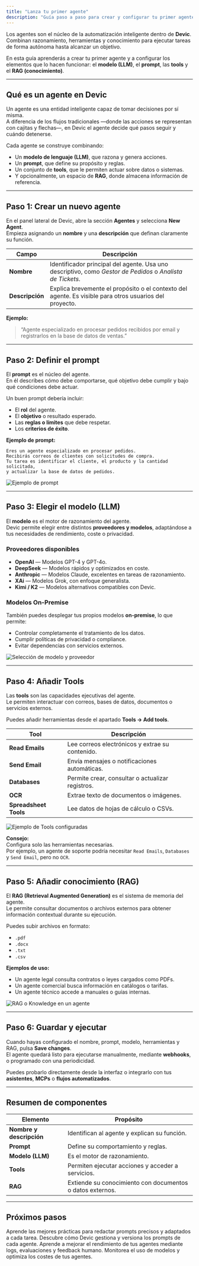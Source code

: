 ```yaml
---
title: "Lanza tu primer agente"
description: "Guía paso a paso para crear y configurar tu primer agente en Devic: modelo, prompt, herramientas y conocimiento."
---
```


Los agentes son el núcleo de la automatización inteligente dentro de **Devic**.  
Combinan razonamiento, herramientas y conocimiento para ejecutar tareas de forma autónoma hasta alcanzar un objetivo.  

En esta guía aprenderás a crear tu primer agente y a configurar los elementos que lo hacen funcionar: el **modelo (LLM)**, el **prompt**, las **tools** y el **RAG (conocimiento)**.

---

## Qué es un agente en Devic

Un agente es una entidad inteligente capaz de tomar decisiones por sí misma.  
A diferencia de los flujos tradicionales —donde las acciones se representan con cajitas y flechas—, en Devic el agente decide qué pasos seguir y cuándo detenerse.

Cada agente se construye combinando:
- Un **modelo de lenguaje (LLM)**, que razona y genera acciones.  
- Un **prompt**, que define su propósito y reglas.  
- Un conjunto de **tools**, que le permiten actuar sobre datos o sistemas.  
- Y opcionalmente, un espacio de **RAG**, donde almacena información de referencia.

---

## Paso 1: Crear un nuevo agente

En el panel lateral de Devic, abre la sección **Agentes** y selecciona **New Agent**.  
Empieza asignando un **nombre** y una **descripción** que definan claramente su función.

| Campo | Descripción |
|--------|-------------|
| **Nombre** | Identificador principal del agente. Usa uno descriptivo, como *Gestor de Pedidos* o *Analista de Tickets*. |
| **Descripción** | Explica brevemente el propósito o el contexto del agente. Es visible para otros usuarios del proyecto. |

**Ejemplo:**  
> “Agente especializado en procesar pedidos recibidos por email y registrarlos en la base de datos de ventas.”

---

## Paso 2: Definir el prompt

El **prompt** es el núcleo del agente.  
En él describes cómo debe comportarse, qué objetivo debe cumplir y bajo qué condiciones debe actuar.  

Un buen prompt debería incluir:
- El **rol** del agente.  
- El **objetivo** o resultado esperado.  
- Las **reglas o límites** que debe respetar.  
- Los **criterios de éxito**.

**Ejemplo de prompt:**
```
Eres un agente especializado en procesar pedidos.
Recibirás correos de clientes con solicitudes de compra.
Tu tarea es identificar el cliente, el producto y la cantidad solicitada,
y actualizar la base de datos de pedidos.
```

![Ejemplo de prompt](051f5a68-ef2b-4cfd-871a-d50593dfe157.png)

---

## Paso 3: Elegir el modelo (LLM)

El **modelo** es el motor de razonamiento del agente.  
Devic permite elegir entre distintos **proveedores y modelos**, adaptándose a tus necesidades de rendimiento, coste o privacidad.

### Proveedores disponibles
- **OpenAI** — Modelos GPT-4 y GPT-4o.  
- **DeepSeek** — Modelos rápidos y optimizados en coste.  
- **Anthropic** — Modelos Claude, excelentes en tareas de razonamiento.  
- **XAi** — Modelos Grok, con enfoque generalista.  
- **Kimi / K2** — Modelos alternativos compatibles con Devic.  

### Modelos On-Premise
También puedes desplegar tus propios modelos **on-premise**, lo que permite:
- Controlar completamente el tratamiento de los datos.  
- Cumplir políticas de privacidad o compliance.  
- Evitar dependencias con servicios externos.

![Selección de modelo y proveedor](533bce97-6d71-424c-beef-44c968fad01a.png)

---

## Paso 4: Añadir Tools

Las **tools** son las capacidades ejecutivas del agente.  
Le permiten interactuar con correos, bases de datos, documentos o servicios externos.  

Puedes añadir herramientas desde el apartado **Tools → Add tools**.

| Tool | Descripción |
|------|--------------|
| **Read Emails** | Lee correos electrónicos y extrae su contenido. |
| **Send Email** | Envía mensajes o notificaciones automáticas. |
| **Databases** | Permite crear, consultar o actualizar registros. |
| **OCR** | Extrae texto de documentos o imágenes. |
| **Spreadsheet Tools** | Lee datos de hojas de cálculo o CSVs. |

![Ejemplo de Tools configuradas](cf6c1197-6452-4c48-bcbb-d17f513c59cf.png)

**Consejo:**  
Configura solo las herramientas necesarias.  
Por ejemplo, un agente de soporte podría necesitar `Read Emails`, `Databases` y `Send Email`, pero no `OCR`.

---

## Paso 5: Añadir conocimiento (RAG)

El **RAG (Retrieval Augmented Generation)** es el sistema de memoria del agente.  
Le permite consultar documentos o archivos externos para obtener información contextual durante su ejecución.

Puedes subir archivos en formato:
- `.pdf`
- `.docx`
- `.txt`
- `.csv`

**Ejemplos de uso:**
- Un agente legal consulta contratos o leyes cargados como PDFs.  
- Un agente comercial busca información en catálogos o tarifas.  
- Un agente técnico accede a manuales o guías internas.

![RAG o Knowledge en un agente](533bce97-6d71-424c-beef-44c968fad01a.png)

---

## Paso 6: Guardar y ejecutar

Cuando hayas configurado el nombre, prompt, modelo, herramientas y RAG, pulsa **Save changes**.  
El agente quedará listo para ejecutarse manualmente, mediante **webhooks**, o programado con una periodicidad.

Puedes probarlo directamente desde la interfaz o integrarlo con tus **asistentes**, **MCPs** o **flujos automatizados**.

---

## Resumen de componentes

| Elemento | Propósito |
|-----------|------------|
| **Nombre y descripción** | Identifican al agente y explican su función. |
| **Prompt** | Define su comportamiento y reglas. |
| **Modelo (LLM)** | Es el motor de razonamiento. |
| **Tools** | Permiten ejecutar acciones y acceder a servicios. |
| **RAG** | Extiende su conocimiento con documentos o datos externos. |

---

## Próximos pasos

<CardGroup cols={2}>
  <Card title="Diseña un prompt efectivo" icon="terminal" href="./prompt">
    Aprende las mejores prácticas para redactar prompts precisos y adaptados a cada tarea.
  </Card>
  <Card title="Versionado e histórico de prompts" icon="history" href="./historico-prompts">
    Descubre cómo Devic gestiona y versiona los prompts de cada agente.
  </Card>
  <Card title="Optimización continua" icon="activity" href="./optimizacion">
    Aprende a mejorar el rendimiento de tus agentes mediante logs, evaluaciones y feedback humano.
  </Card>
  <Card title="Gestión de costes y ejecución" icon="coins" href="./costes">
    Monitorea el uso de modelos y optimiza los costes de tus agentes.
  </Card>
</CardGroup>
